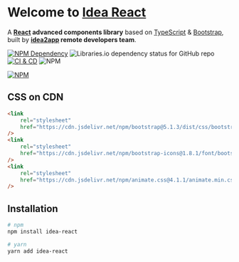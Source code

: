 
<Meta title="Introduction" />

# Welcome to [Idea React][0]

A **[React][1] advanced components library** based on [TypeScript][2] & [Bootstrap][3], built by **[idea2app][4] remote developers team**.

[![NPM Dependency](https://david-dm.org/idea2app/Idea-React.svg)][5]
![Libraries.io dependency status for GitHub repo][8]
[![CI & CD](https://github.com/idea2app/Idea-React/workflows/CI%20&%20CD/badge.svg)][6]
![NPM][9]

[![NPM](https://nodei.co/npm/idea-react.png?downloads=true&downloadRank=true&stars=true)][7]

## CSS on CDN

```html
<link
    rel="stylesheet"
    href="https://cdn.jsdelivr.net/npm/bootstrap@5.1.3/dist/css/bootstrap.min.css"
/>
<link
    rel="stylesheet"
    href="https://cdn.jsdelivr.net/npm/bootstrap-icons@1.8.1/font/bootstrap-icons.css"
/>
<link
    rel="stylesheet"
    href="https://cdn.jsdelivr.net/npm/animate.css@4.1.1/animate.min.css"
/>
```

## Installation

```bash
# npm
npm install idea-react

# yarn
yarn add idea-react
```

[0]: https://github.com/idea2app/Idea-React
[1]: https://reactjs.org/
[2]: https://www.typescriptlang.org/
[3]: https://getbootstrap.com/
[4]: https://ideapp.dev/
[5]: https://david-dm.org/idea2app/Idea-React
[6]: https://github.com/idea2app/Idea-React/actions
[7]: https://nodei.co/npm/idea-react/
[8]: https://img.shields.io/librariesio/github/idea2app/idea-react?color=blueviolet
[9]: https://img.shields.io/npm/l/idea-react
